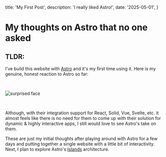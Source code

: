   title: 'My First Post',
  description: 'I really liked Astro!',
  date: '2025-05-01',
}

# My thoughts on Astro that no one asked

## TLDR:

I've build this website with [Astro](https://astro.build/) and it's my first time using it. Here is my genuine, honest reaction to Astro so far:

<br/>

![surprised face](/noway.gif)

<br/>

Although, with their integration support for React, Solid, Vue, Svelte, etc. it almost feels like there is no need for them to come up with their solution for dynamic & highly interactive apps, I still would love to see Astro's take on them.

These are just my initial thoughts after playing around with Astro for a few days and putting together a single website with a little bit of interactivity. Next, I plan to explore Astro's [Islands](https://docs.astro.build/en/concepts/islands/) architecture.
